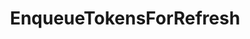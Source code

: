 ---
title: EnqueueTokensForRefresh
openapi: ../sequence-metadata.json post /rpc/Metadata/EnqueueTokensForRefresh
description: <Warning>This Endpoint is Deprecated!</Warning>
---